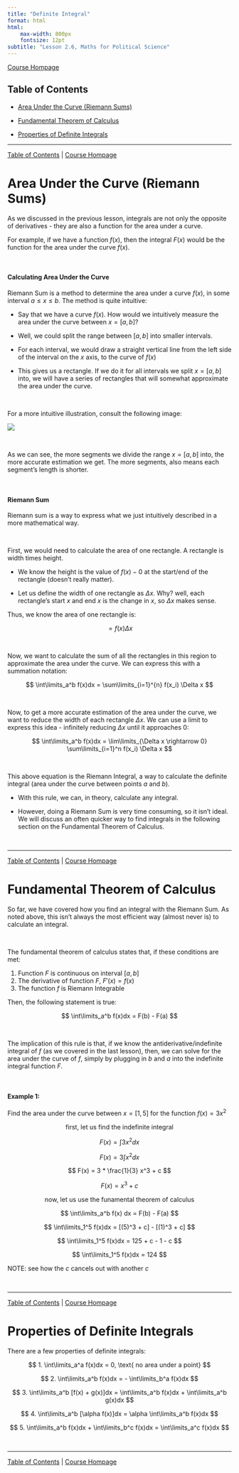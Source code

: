 ```yaml
---
title: "Definite Integral"
format: html
html:
    max-width: 800px
    fontsize: 12pt
subtitle: "Lesson 2.6, Maths for Political Science"
---
```


[Course Hompage](https://politicalscience.github.io/math)

## Table of Contents {#contents}

-   [Area Under the Curve (Riemann Sums)](#area)

-   [Fundamental Theorem of Calculus](#theorem)

-   [Properties of Definite Integrals](#properties)

------------------------------------------------------------------------

[Table of Contents](#contents) \| [Course Hompage](https://politicalscience.github.io/math)

# Area Under the Curve (Riemann Sums) {#area}

As we discussed in the previous lesson, integrals are not only the opposite of derivatives - they are also a function for the area under a curve.

For example, if we have a function $f(x)$, then the integral $F(x)$ would be the function for the area under the curve $f(x)$.

<br />

#### Calculating Area Under the Curve

Riemann Sum is a method to determine the area under a curve $f(x)$, in some interval $a ≤ x ≤ b$. The method is quite intuitive:

-   Say that we have a curve $f(x)$. How would we intuitively measure the area under the curve between $x=[a,b]$?

-   Well, we could split the range between $[a,b]$ into smaller intervals.

-   For each interval, we would draw a straight vertical line from the left side of the interval on the $x$ axis, to the curve of $f(x)$

-   This gives us a rectangle. If we do it for all intervals we split $x=[a,b]$ into, we will have a series of rectangles that will somewhat approximate the area under the curve.

<br />

For a more intuitive illustration, consult the following image:

![](riemann-sum.png)

<br />

As we can see, the more segments we divide the range $x=[a,b]$ into, the more accurate estimation we get. The more segments, also means each segment's length is shorter.

<br />

#### Riemann Sum

Riemann sum is a way to express what we just intuitively described in a more mathematical way.

<br />

First, we would need to calculate the area of one rectangle. A rectangle is width times height.

-   We know the height is the value of $f(x)-0$ at the start/end of the rectangle (doesn't really matter).

-   Let us define the width of one rectangle as $\Delta x$. Why? well, each rectangle's start $x$ and end $x$ is the change in $x$, so $\Delta x$ makes sense.

Thus, we know the area of one rectangle is:

$$
=f(x) \Delta x
$$

<br />

Now, we want to calculate the sum of all the rectangles in this region to approximate the area under the curve. We can express this with a summation notation:

$$
\int\limits_a^b f(x)dx = \sum\limits_{i=1}^{n} f(x_i) \Delta x
$$

<br />

Now, to get a more accurate estimation of the area under the curve, we want to reduce the width of each rectangle $\Delta x$. We can use a limit to express this idea - infinitely reducing $\Delta x$ until it approaches 0:

$$
\int\limits_a^b f(x)dx = \lim\limits_{\Delta x \rightarrow 0} \sum\limits_{i=1}^n f(x_i) \Delta x
$$

<br />

This above equation is the Riemann Integral, a way to calculate the definite integral (area under the curve between points $a$ and $b$).

-   With this rule, we can, in theory, calculate any integral.

-   However, doing a Riemann Sum is very time consuming, so it isn't ideal. We will discuss an often quicker way to find integrals in the following section on the Fundamental Theorem of Calculus.

<br />

------------------------------------------------------------------------

[Table of Contents](#contents) \| [Course Hompage](https://politicalscience.github.io/math)

# Fundamental Theorem of Calculus {#theorem}

So far, we have covered how you find an integral with the Riemann Sum. As noted above, this isn't always the most efficient way (almost never is) to calculate an integral.

<br />

The fundamental theorem of calculus states that, if these conditions are met:

1.  Function $F$ is continuous on interval $[a, b]$
2.  The derivative of function $F$, $F'(x) = f(x)$
3.  The function $f$ is Riemann Integrable

Then, the following statement is true:

$$
\int\limits_a^b f(x)dx = F(b) - F(a)
$$

<br />

The implication of this rule is that, if we know the antiderivative/indefinite integral of $f$ (as we covered in the last lesson), then, we can solve for the area under the curve of $f$, simply by plugging in $b$ and $a$ into the indefinite integral function $F$.

<br />

#### Example 1:

Find the area under the curve between $x = [1,5]$ for the function $f(x) = 3x^2$

$$
\text{first, let us find the indefinite integral}
$$

$$
F(x) = \int 3x^2 dx
$$

$$
F(x) = 3 \int x^2dx
$$

$$
F(x) = 3 * \frac{1}{3} x^3 + c
$$

$$
F(x) = x^3 + c
$$

$$
\text{now, let us use the funamental theorem of calculus}
$$

$$
\int\limits_a^b f(x) dx = F(b) - F(a)
$$

$$
\int\limits_1^5 f(x)dx = [(5)^3 + c] - [(1)^3 + c]
$$

$$
\int\limits_1^5 f(x)dx = 125 + c - 1 - c
$$

$$
\int\limits_1^5 f(x)dx = 124
$$

NOTE: see how the $c$ cancels out with another $c$

<br />

------------------------------------------------------------------------

[Table of Contents](#contents) \| [Course Hompage](https://politicalscience.github.io/math)

# Properties of Definite Integrals {#properties}

There are a few properties of definite integrals:

$$
1. \int\limits_a^a f(x)dx = 0, \text{ no area under a point}
$$

$$
2. \int\limits_a^b f(x)dx = - \int\limits_b^a f(x)dx
$$

$$
3. \int\limits_a^b [f(x) + g(x)]dx = \int\limits_a^b f(x)dx + \int\limits_a^b g(x)dx
$$

$$
4. \int\limits_a^b [\alpha f(x)]dx = \alpha \int\limits_a^b f(x)dx
$$

$$
5. \int\limits_a^b f(x)dx + \int\limits_b^c f(x)dx = \int\limits_a^c f(x)dx
$$

<br />

------------------------------------------------------------------------

[Table of Contents](#contents) \| [Course Hompage](https://politicalscience.github.io/math)